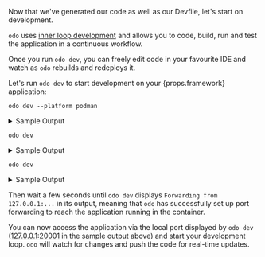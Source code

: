 
Now that we've generated our code as well as our Devfile, let's start on development.

`odo` uses [inner loop development](/docs/introduction#what-is-inner-loop-and-outer-loop) and allows you to code,
build, run and test the application in a continuous workflow.

Once you run `odo dev`, you can freely edit code in your favourite IDE and watch as `odo` rebuilds and redeploys it.

<p>Let's run <code>odo dev</code> to start development on your <span>{props.framework}</span> application:</p>

<Tabs groupId="quickstart">

  <TabItem value="podman" label="Podman">

  ```console
  odo dev --platform podman
  ```
<details>
    <summary>Sample Output</summary>
    {props.devpodmanout}
</details>

  </TabItem>

  <TabItem value="kubernetes" label="Kubernetes">

  ```console
  odo dev
  ```
<details>
    <summary>Sample Output</summary>
    {props.devout}
</details>

  </TabItem>

  <TabItem value="openshift" label="OpenShift">

  ```console
  odo dev
  ```
<details>
    <summary>Sample Output</summary>
    {props.devout}
</details>

  </TabItem>
</Tabs>

Then wait a few seconds until `odo dev` displays `Forwarding from 127.0.0.1:...` in its output,
meaning that `odo` has successfully set up port forwarding to reach the application running in the container.

You can now access the application via the local port displayed by `odo dev` ([127.0.0.1:20001](http://127.0.0.1:20001) in the sample output above) and start your development loop.
`odo` will watch for changes and push the code for real-time updates.
